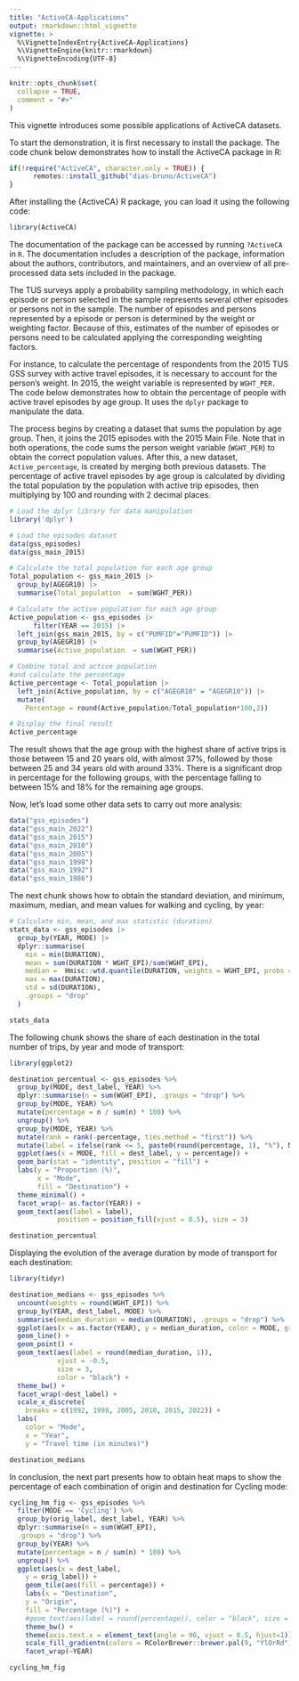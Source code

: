 ```yaml
---
title: "ActiveCA-Applications"
output: rmarkdown::html_vignette
vignette: >
  %\VignetteIndexEntry{ActiveCA-Applications}
  %\VignetteEngine{knitr::rmarkdown}
  %\VignetteEncoding{UTF-8}
---
```


```r
knitr::opts_chunk$set(
  collapse = TRUE,
  comment = "#>"
)
```

This vignette introduces some possible applications of ActiveCA datasets. 

To start the demonstration, it is first necessary to install the package. The code chunk below demonstrates how to install the ActiveCA package in R:

```r
if(!require("ActiveCA", character.only = TRUE)) {
      remotes::install_github("dias-bruno/ActiveCA")
}
```

After installing the {ActiveCA} R package, you can load it using the following code:

```r
library(ActiveCA)
```

The documentation of the package can be accessed by running `?ActiveCA` in `R`. The documentation includes a description of the package, information about the authors, contributors, and maintainers, and an overview of all pre-processed data sets included in the package.

The TUS surveys apply a probability sampling methodology, in which each episode or person selected in the sample represents several other episodes or persons not in the sample. The number of episodes and persons represented by a episode or person is determined by the weight or weighting factor. Because of this, estimates of the number of episodes or persons need to be calculated applying the corresponding weighting factors. 

For instance, to calculate the percentage of respondents from the 2015 TUS GSS survey with active travel episodes, it is necessary to account for the person's weight. In 2015, the weight variable is represented by `WGHT_PER.` The code below demonstrates how to obtain the percentage of people with active travel episodes by age group. It uses the `dplyr` package to manipulate the data.

The process begins by creating a dataset that sums the population by age group. Then, it joins the 2015 episodes with the 2015 Main File. Note that in both operations, the code sums the person weight variable (`WGHT_PER`) to obtain the correct population values. After this, a new dataset, `Active_percentage`, is created by merging both previous datasets. The percentage of active travel episodes by age group is calculated by dividing the total population by the population with active trip episodes, then multiplying by 100 and rounding with 2 decimal places.

```r
# Load the dplyr library for data manipulation
library('dplyr')

# Load the episodes dataset
data(gss_episodes) 
data(gss_main_2015) 

# Calculate the total population for each age group
Total_population <- gss_main_2015 |> 
  group_by(AGEGR10) |> 
  summarise(Total_population  = sum(WGHT_PER))

# Calculate the active population for each age group
Active_population <- gss_episodes |> 
      filter(YEAR == 2015) |> 
  left_join(gss_main_2015, by = c("PUMFID"="PUMFID")) |> 
  group_by(AGEGR10) |> 
  summarise(Active_population  = sum(WGHT_PER))

# Combine total and active population 
#and calculate the percentage
Active_percentage <- Total_population |> 
  left_join(Active_population, by = c("AGEGR10" = "AGEGR10")) |>
  mutate(
    Percentage = round(Active_population/Total_population*100,2))

# Display the final result
Active_percentage
```

The result shows that the age group with the highest share of active trips is those between 15 and 20 years old, with almost 37%, followed by those between 25 and 34 years old with around 33%. There is a significant drop in percentage for the following groups, with the percentage falling to between 15% and 18% for the remaining age groups.

Now, let's load some other data sets to carry out more analysis:

```r
data("gss_episodes")
data("gss_main_2022")
data("gss_main_2015")
data("gss_main_2010")
data("gss_main_2005")
data("gss_main_1998")
data("gss_main_1992")
data("gss_main_1986")
```

The next chunk shows how to obtain the standard deviation, and minimum, maximum, median, and mean values for walking and cycling, by year:  

```r
# Calculate min, mean, and max statistic (duration)
stats_data <- gss_episodes |>
  group_by(YEAR, MODE) |>
  dplyr::summarise(
    min = min(DURATION),
    mean = sum(DURATION * WGHT_EPI)/sum(WGHT_EPI),
    median =  Hmisc::wtd.quantile(DURATION, weights = WGHT_EPI, probs = 0.5),
    max = max(DURATION),
    std = sd(DURATION),
    .groups = "drop"
  )

stats_data
```

The following chunk shows the share of each destination in the total number of trips, by year and mode of transport: 

```r
library(ggplot2)

destination_percentual <- gss_episodes %>%
  group_by(MODE, dest_label, YEAR) %>%
  dplyr::summarise(n = sum(WGHT_EPI), .groups = "drop") %>%
  group_by(MODE, YEAR) %>%
  mutate(percentage = n / sum(n) * 100) %>%
  ungroup() %>%
  group_by(MODE, YEAR) %>%
  mutate(rank = rank(-percentage, ties.method = "first")) %>%
  mutate(label = ifelse(rank <= 5, paste0(round(percentage, 1), "%"), NA)) %>%
  ggplot(aes(x = MODE, fill = dest_label, y = percentage)) +
  geom_bar(stat = "identity", position = "fill") +
  labs(y = "Proportion (%)",
       x = "Mode",
       fill = "Destination") +
  theme_minimal() + 
  facet_wrap(~ as.factor(YEAR)) +
  geom_text(aes(label = label), 
            position = position_fill(vjust = 0.5), size = 3)

destination_percentual
```
Displaying the evolution of the average duration by mode of transport for each destination:  

```r
library(tidyr)

destination_medians <- gss_episodes %>%
  uncount(weights = round(WGHT_EPI)) %>%
  group_by(YEAR, dest_label, MODE) %>%
  summarise(median_duration = median(DURATION), .groups = "drop") %>%
  ggplot(aes(x = as.factor(YEAR), y = median_duration, color = MODE, group = interaction(dest_label, MODE))) +
  geom_line() +  
  geom_point() + 
  geom_text(aes(label = round(median_duration, 1)), 
            vjust = -0.5,  
            size = 3,      
            color = "black") + 
  theme_bw() +   
  facet_wrap(~dest_label) + 
  scale_x_discrete(
    breaks = c(1992, 1998, 2005, 2010, 2015, 2022)) +
  labs(
    color = "Mode",                      
    x = "Year",                          
    y = "Travel time (in minutes)")

destination_medians
```

In conclusion, the next part presents how to obtain heat maps to show the percentage of each combination of origin and destination for Cycling mode: 

```r
cycling_hm_fig <- gss_episodes %>%
  filter(MODE == 'Cycling') %>%
  group_by(orig_label, dest_label, YEAR) %>%
  dplyr::summarise(n = sum(WGHT_EPI),
  .groups = "drop") %>%
  group_by(YEAR) %>%
  mutate(percentage = n / sum(n) * 100) %>%
  ungroup() %>%
  ggplot(aes(x = dest_label,
    y = orig_label)) +
    geom_tile(aes(fill = percentage)) +
    labs(x = "Destination",
    y = "Origin",
    fill = "Percentage (%)") + 
    #geom_text(aes(label = round(percentage)), color = "black", size = 3) + 
    theme_bw() + 
    theme(axis.text.x = element_text(angle = 90, vjust = 0.5, hjust=1)) + 
    scale_fill_gradientn(colors = RColorBrewer::brewer.pal(9, "YlOrRd")) +
    facet_wrap(~YEAR)

cycling_hm_fig
```

